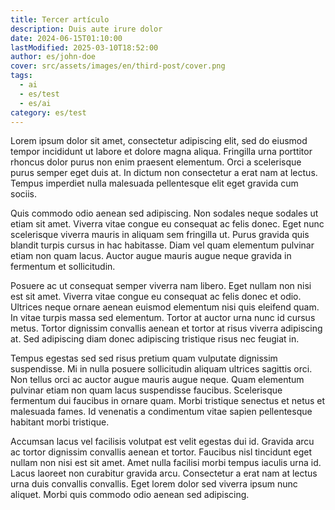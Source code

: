 ```yaml
---
title: Tercer artículo
description: Duis aute irure dolor
date: 2024-06-15T01:10:00
lastModified: 2025-03-10T18:52:00
author: es/john-doe
cover: src/assets/images/en/third-post/cover.png
tags:
  - ai
  - es/test
  - es/ai
category: es/test
---
```

Lorem ipsum dolor sit amet, consectetur adipiscing elit, sed do eiusmod tempor incididunt ut labore et dolore magna aliqua. Fringilla urna porttitor rhoncus dolor purus non enim praesent elementum. Orci a scelerisque purus semper eget duis at. In dictum non consectetur a erat nam at lectus. Tempus imperdiet nulla malesuada pellentesque elit eget gravida cum sociis.

Quis commodo odio aenean sed adipiscing. Non sodales neque sodales ut etiam sit amet. Viverra vitae congue eu consequat ac felis donec. Eget nunc scelerisque viverra mauris in aliquam sem fringilla ut. Purus gravida quis blandit turpis cursus in hac habitasse. Diam vel quam elementum pulvinar etiam non quam lacus. Auctor augue mauris augue neque gravida in fermentum et sollicitudin.

Posuere ac ut consequat semper viverra nam libero. Eget nullam non nisi est sit amet. Viverra vitae congue eu consequat ac felis donec et odio. Ultrices neque ornare aenean euismod elementum nisi quis eleifend quam. In vitae turpis massa sed elementum. Tortor at auctor urna nunc id cursus metus. Tortor dignissim convallis aenean et tortor at risus viverra adipiscing at. Sed adipiscing diam donec adipiscing tristique risus nec feugiat in.

Tempus egestas sed sed risus pretium quam vulputate dignissim suspendisse. Mi in nulla posuere sollicitudin aliquam ultrices sagittis orci. Non tellus orci ac auctor augue mauris augue neque. Quam elementum pulvinar etiam non quam lacus suspendisse faucibus. Scelerisque fermentum dui faucibus in ornare quam. Morbi tristique senectus et netus et malesuada fames. Id venenatis a condimentum vitae sapien pellentesque habitant morbi tristique.

Accumsan lacus vel facilisis volutpat est velit egestas dui id. Gravida arcu ac tortor dignissim convallis aenean et tortor. Faucibus nisl tincidunt eget nullam non nisi est sit amet. Amet nulla facilisi morbi tempus iaculis urna id. Lacus laoreet non curabitur gravida arcu. Consectetur a erat nam at lectus urna duis convallis convallis. Eget lorem dolor sed viverra ipsum nunc aliquet. Morbi quis commodo odio aenean sed adipiscing.

